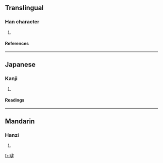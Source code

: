 ==Translingual==
===Han character===
{{Han char|rn=72|rad=日|as=12|sn=16|four=|canj=日卜中水 (AYLE)}}
# {{defn|Han|sort=日12}}
====References====
{{Han ref|kx=0500.070|dkj=14168|dj=0870.050|hdz=21534.190|uh=66C3|ud=26307}}

----
==Japanese==
===Kanji===
{{ja-kanji|grade=|rs=日12}}
# {{defn|Japanese}} 
====Readings====
{{ja-readings|on=[[たい]] (tai), [[だい]] (dai)|kun=[[あきらかでないさま]] (akirakadenaisama)}}

----
==Mandarin==
===Hanzi===
{{cmn-hanzi|pin=[[tài]] ([[tai4]])|wg=t'ai<sup>4</sup>}}
# {{defn|Mandarin}}

[[fr:曃]]
